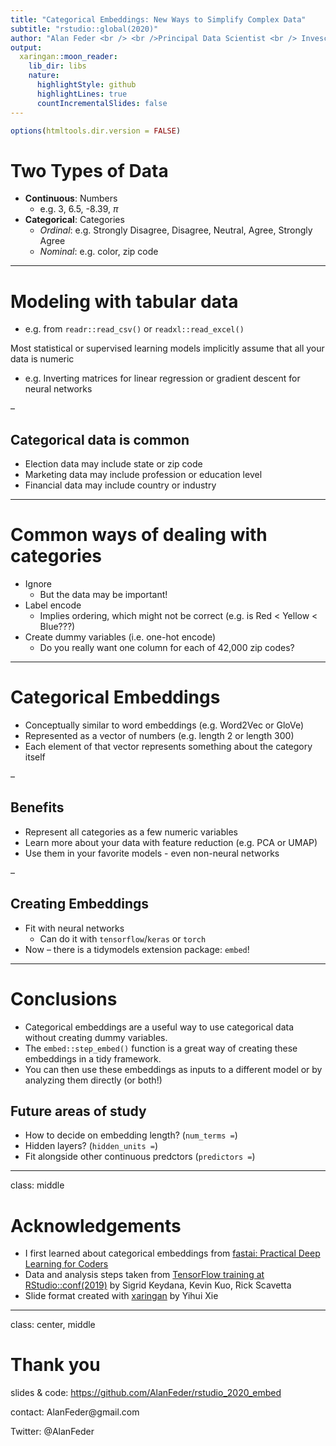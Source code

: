 ```yaml
---
title: "Categorical Embeddings: New Ways to Simplify Complex Data"
subtitle: "rstudio::global(2020)"
author: "Alan Feder <br /> <br />Principal Data Scientist <br /> Invesco"
output:
  xaringan::moon_reader:
    lib_dir: libs
    nature:
      highlightStyle: github
      highlightLines: true
      countIncrementalSlides: false
---
```



```r
options(htmltools.dir.version = FALSE)
```


# Two Types of Data

* **Continuous**: Numbers
  + e.g. 3, 6.5, -8.39, $\pi$
* **Categorical**: Categories
  + *Ordinal*: e.g. Strongly Disagree, Disagree, Neutral, Agree, Strongly Agree
  + *Nominal*: e.g. color, zip code 
  
---

# Modeling with tabular data

* e.g. from `readr::read_csv()` or `readxl::read_excel()`

Most statistical or supervised learning models implicitly assume that all your data is numeric

* e.g. Inverting matrices for linear regression or gradient descent for neural networks

--

## Categorical data is common

* Election data may include state or zip code
* Marketing data may include profession or education level
* Financial data may include country or industry  

---

# Common ways of dealing with categories

* Ignore
  + But the data may be important!
* Label encode
  + Implies ordering, which might not be correct (e.g. is Red < Yellow < Blue???)
* Create dummy variables (i.e. one-hot encode)
  + Do you really want one column for each of 42,000 zip codes?

---

# Categorical Embeddings

* Conceptually similar to word embeddings (e.g. Word2Vec or GloVe)
* Represented as a vector of numbers (e.g. length 2 or length 300)
* Each element of that vector represents something about the category itself

--

## Benefits

* Represent all categories as a few numeric variables
* Learn more about your data with feature reduction (e.g. PCA or UMAP)
* Use them in your favorite models - even non-neural networks

--

## Creating Embeddings

* Fit with neural networks
  + Can do it with `tensorflow`/`keras` or `torch`
* Now -- there is a tidymodels extension package: `embed`! 

---

# Conclusions

* Categorical embeddings are a useful way to use categorical data without creating dummy variables.
* The `embed::step_embed()` function is a great way of creating these embeddings in a tidy framework.
* You can then use these embeddings as inputs to a different model or by analyzing them directly (or both!)

## Future areas of study

* How to decide on embedding length? (`num_terms = `)
* Hidden layers? (`hidden_units = `)
* Fit alongside other continuous predctors (`predictors = `)

---

class: middle

# Acknowledgements

* I first learned about categorical embeddings from [fastai: Practical Deep Learning for Coders](https://course.fast.ai/)
* Data and analysis steps taken from [TensorFlow training at RStudio::conf(2019)](https://github.com/rstudio/conf_tensorflow_training_day2) by Sigrid Keydana, Kevin Kuo, Rick Scavetta
* Slide format created with [xaringan](https://github.com/yihui/xaringan) by Yihui Xie

---

class: center, middle

# Thank you

slides & code: [https://github.com/AlanFeder/rstudio_2020_embed](https://github.com/AlanFeder/rstudio_2020_embed)   

contact: AlanFeder@gmail.com   

Twitter: @AlanFeder
